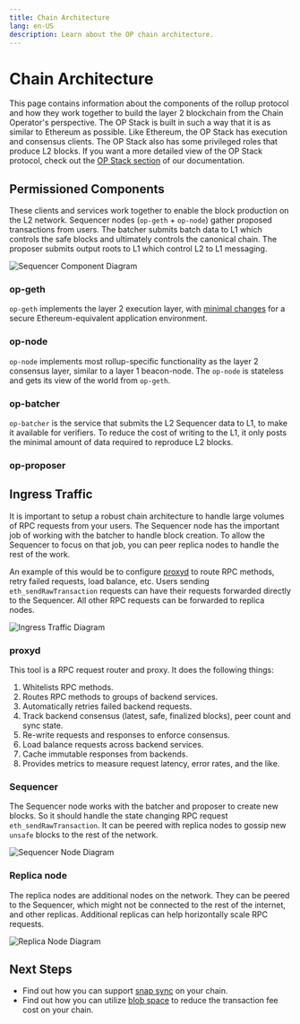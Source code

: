 ```yaml
---
title: Chain Architecture
lang: en-US
description: Learn about the OP chain architecture.
---
```




# Chain Architecture

This page contains information about the components of the rollup protocol and
how they work together to build the layer 2 blockchain from the Chain Operator's
perspective. The OP Stack is built in such a way that it is as similar to
Ethereum as possible. Like Ethereum, the OP Stack has execution and consensus
clients. The OP Stack also has some privileged roles that produce L2 blocks.
If you want a more detailed view of the OP Stack protocol, check out the
[OP Stack section](/stack/getting-started) of our documentation.

## Permissioned Components

These clients and services work together to enable the block production on the L2 network.
Sequencer nodes (`op-geth` + `op-node`) gather proposed transactions from users.
The batcher submits batch data to L1 which controls the safe blocks and ultimately
controls the canonical chain. The proposer submits output roots to L1 which control
L2 to L1 messaging.

<Image src="/img/builders/chain-operators/sequencer-diagram.png" alt="Sequencer Component Diagram" width={400} height={400} />

### op-geth

`op-geth` implements the layer 2 execution layer, with [minimal changes](https://op-geth.optimism.io/)
for a secure Ethereum-equivalent application environment.

### op-node

`op-node` implements most rollup-specific functionality as the layer 2
consensus layer, similar to a layer 1 beacon-node. The `op-node` is stateless and gets
its view of the world from `op-geth`.

### op-batcher

`op-batcher` is the service that submits the L2 Sequencer data to L1, to make it available
for verifiers. To reduce the cost of writing to the L1, it only posts the minimal
amount of data required to reproduce L2 blocks.

### op-proposer

<OpProposerDescriptionShort />

## Ingress Traffic

It is important to setup a robust chain architecture to handle large volumes of RPC
requests from your users. The Sequencer node has the important job of working with
the batcher to handle block creation. To allow the Sequencer to focus on that job,
you can peer replica nodes to handle the rest of the work.

An example of this would be to configure [proxyd](https://github.com/ethereum-optimism/optimism/tree/develop/proxyd)
to route RPC methods, retry failed requests, load balance, etc. Users sending
`eth_sendRawTransaction` requests can have their requests forwarded directly to the
Sequencer. All other RPC requests can be forwarded to replica nodes.

<Image src="/img/builders/chain-operators/ingress-traffic-diagram.png" alt="Ingress Traffic Diagram" width={400} height={400} />

### proxyd

This tool is a RPC request router and proxy. It does the following things:

1.  Whitelists RPC methods.
2.  Routes RPC methods to groups of backend services.
3.  Automatically retries failed backend requests.
4.  Track backend consensus (latest, safe, finalized blocks), peer count and sync state.
5.  Re-write requests and responses to enforce consensus.
6.  Load balance requests across backend services.
7.  Cache immutable responses from backends.
8.  Provides metrics to measure request latency, error rates, and the like.

### Sequencer

The Sequencer node works with the batcher and proposer to create new blocks. So it should
handle the state changing RPC request `eth_sendRawTransaction`. It can be peered with
replica nodes to gossip new `unsafe` blocks to the rest of the network.

<Image src="/img/builders/chain-operators/sequencer-node.png" alt="Sequencer Node Diagram" width={400} height={400} />

### Replica node

The replica nodes are additional nodes on the network. They can be peered to the Sequencer,
which might not be connected to the rest of the internet, and other replicas. Additional
replicas can help horizontally scale RPC requests.

<Image src="/img/builders/chain-operators/replica-node.png" alt="Replica Node Diagram" width={200} height={200} />

## Next Steps

*   Find out how you can support [snap sync](/builders/chain-operators/management/snap-sync)
on your chain.
*   Find out how you can utilize [blob space](/builders/chain-operators/management/blobs)
to reduce the transaction fee cost on your chain.
